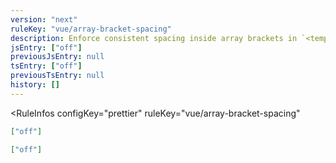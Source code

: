 ```yaml
---
version: "next"
ruleKey: "vue/array-bracket-spacing"
description: Enforce consistent spacing inside array brackets in `<template>`
jsEntry: ["off"]
previousJsEntry: null
tsEntry: ["off"]
previousTsEntry: null
history: []
---
```


<RuleInfos 
  configKey="prettier" 
  ruleKey="vue/array-bracket-spacing" 
>

```json
["off"]
```

```json
["off"]
```

</RuleInfos>
